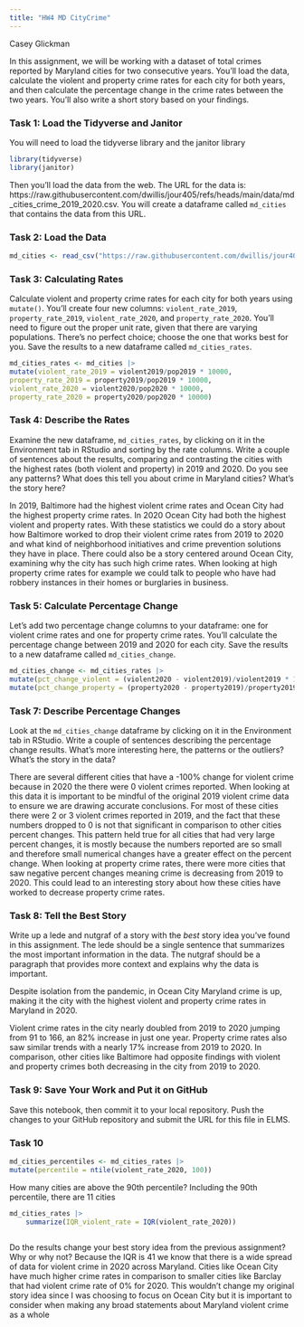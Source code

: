 ```yaml
---
title: "HW4 MD CityCrime"
---
```

Casey Glickman

In this assignment, we will be working with a dataset of total crimes reported by Maryland cities for two consecutive years. You'll load the data, calculate the violent and property crime rates for each city for both years, and then calculate the percentage change in the crime rates between the two years. You'll also write a short story based on your findings.

### Task 1: Load the Tidyverse and Janitor

You will need to load the tidyverse library and the janitor library

```r
library(tidyverse)
library(janitor)
```

Then you'll load the data from the web. The URL for the data is: https://raw.githubusercontent.com/dwillis/jour405/refs/heads/main/data/md_cities_crime_2019_2020.csv. You will create a dataframe called `md_cities` that contains the data from this URL.

### Task 2: Load the Data

```r
md_cities <- read_csv("https://raw.githubusercontent.com/dwillis/jour405/refs/heads/main/data/md_cities_crime_2019_2020.csv") 
```
### Task 3: Calculating Rates

Calculate violent and property crime rates for each city for both years using `mutate()`. You'll create four new columns: `violent_rate_2019`, `property_rate_2019`, `violent_rate_2020`, and `property_rate_2020`. You'll need to figure out the proper unit rate, given that there are varying populations. There's no perfect choice; choose the one that works best for you. Save the results to a new dataframe called `md_cities_rates`.

```r
md_cities_rates <- md_cities |>
mutate(violent_rate_2019 = violent2019/pop2019 * 10000,
property_rate_2019 = property2019/pop2019 * 10000,
violent_rate_2020 = violent2020/pop2020 * 10000,
property_rate_2020 = property2020/pop2020 * 10000)
```

### Task 4: Describe the Rates

Examine the new dataframe, `md_cities_rates`, by clicking on it in the Environment tab in RStudio and sorting by the rate columns. Write a couple of sentences about the results, comparing and contrasting the cities with the highest rates (both violent and property) in 2019 and 2020. Do you see any patterns? What does this tell you about crime in Maryland cities? What's the story here?

In 2019, Baltimore had the highest violent crime rates and Ocean City had the highest property crime rates. In 2020 Ocean City had both the highest violent and property rates. With these statistics we could do a story about how Baltimore worked to drop their violent crime rates from 2019 to 2020 and what kind of neighborhood initiatives and crime prevention solutions they have in place. There could also be a story centered around Ocean City, examining why the city has such high crime rates. When looking at high property crime rates for example we could talk to people who have had robbery instances in their homes or burglaries in business.


### Task 5: Calculate Percentage Change

Let's add two percentage change columns to your dataframe: one for violent crime rates and one for property crime rates. You'll calculate the percentage change between 2019 and 2020 for each city. Save the results to a new dataframe called `md_cities_change`.

```r
md_cities_change <- md_cities_rates |>
mutate(pct_change_violent = (violent2020 - violent2019)/violent2019 * 100) |>
mutate(pct_change_property = (property2020 - property2019)/property2019 * 100)

```

### Task 7: Describe Percentage Changes

Look at the `md_cities_change` dataframe by clicking on it in the Environment tab in RStudio. Write a couple of sentences describing the percentage change results. What's more interesting here, the patterns or the outliers? What's the story in the data?

There are several different cities that have a -100% change for violent crime because in 2020 the there were 0 violent crimes reported. When looking at this data it is important to be mindful of the original 2019 violent crime data to ensure we are drawing accurate conclusions. For most of these cities there were 2 or 3 violent crimes reported in 2019, and the fact that these numbers dropped to 0 is not that significant in comparison to other cities percent changes. This pattern held true for all cities that had very large percent changes, it is mostly because the numbers reported are so small and therefore small numerical changes have a greater effect on the percent change. When looking at property crime rates, there were more cities that saw negative percent changes meaning crime is decreasing from 2019 to 2020. This could lead to an interesting story about how these cities have worked to decrease property crime rates. 

### Task 8: Tell the Best Story

Write up a lede and nutgraf of a story with the _best_ story idea you've found in this assignment. The lede should be a single sentence that summarizes the most important information in the data. The nutgraf should be a paragraph that provides more context and explains why the data is important.

Despite isolation from the pandemic, in Ocean City Maryland crime is up, making it the city with the highest violent and property crime rates in Maryland in 2020.

Violent crime rates in the city nearly doubled from 2019 to 2020 jumping from 91 to 166, an 82% increase in just one year. Property crime rates also saw similar trends with a nearly 17% increase from 2019 to 2020. In comparison, other cities like Baltimore had opposite findings with violent and property crimes both decreasing in the city from 2019 to 2020. 


### Task 9: Save Your Work and Put it on GitHub

Save this notebook, then commit it to your local repository. Push the changes to your GitHub repository and submit the URL for this file in ELMS.

### Task 10
```r
md_cities_percentiles <- md_cities_rates |>
mutate(percentile = ntile(violent_rate_2020, 100))
```
How many cities are above the 90th percentile?
Including the 90th percentile, there are 11 cities

```r
md_cities_rates |> 
    summarize(IQR_violent_rate = IQR(violent_rate_2020))
              
```
Do the results change your best story idea from the previous assignment? Why or why not?
Because the IQR is 41 we know that there is a wide spread of data for violent crime in 2020 across Maryland. Cities like Ocean City have much higher crime rates in comparison to smaller cities like Barclay that had violent crime rate of 0% for 2020. This wouldn't change my original story idea since I was choosing to focus on Ocean City but it is important to consider when making any broad statements about Maryland violent crime as a whole